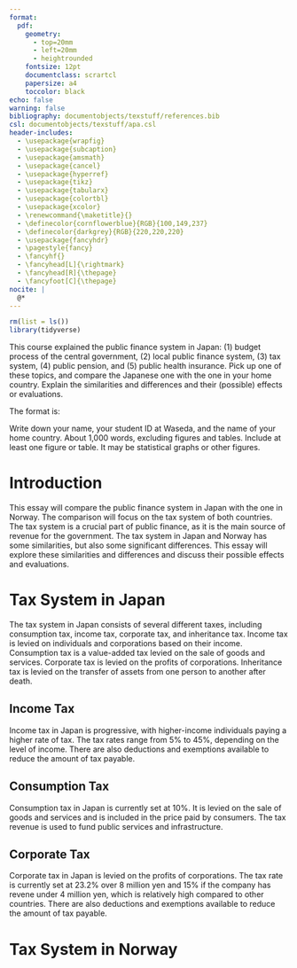 ```yaml
---
format: 
  pdf:
    geometry:
      - top=20mm
      - left=20mm
      - heightrounded
    fontsize: 12pt
    documentclass: scrartcl
    papersize: a4
    toccolor: black
echo: false
warning: false
bibliography: documentobjects/texstuff/references.bib
csl: documentobjects/texstuff/apa.csl
header-includes:
  - \usepackage{wrapfig}
  - \usepackage{subcaption}
  - \usepackage{amsmath}
  - \usepackage{cancel}
  - \usepackage{hyperref}
  - \usepackage{tikz}
  - \usepackage{tabularx}
  - \usepackage{colortbl}
  - \usepackage{xcolor}
  - \renewcommand{\maketitle}{}
  - \definecolor{cornflowerblue}{RGB}{100,149,237}
  - \definecolor{darkgrey}{RGB}{220,220,220}
  - \usepackage{fancyhdr}
  - \pagestyle{fancy}
  - \fancyhf{} 
  - \fancyhead[L]{\rightmark}
  - \fancyhead[R]{\thepage}
  - \fancyfoot[C]{\thepage}
nocite: |
  @*
---
```


\newgeometry{left=0cm, right=0cm, top=0cm, bottom=0cm}
\vspace*{0.5cm}
\begin{flushleft}
    \vspace*{0.5cm}
    \hspace*{2.5cm}\large{\color{black}\textbf Waseda University \\[0.2em]
    \hspace*{2.5cm}\color{black}\fontsize{10}{13.2}\selectfont School of Political Science and Economics \\[0.5em]
    \hspace*{2.5cm}\large{\color{black}\textbf{Essay about tax system in Norway compared to Japan}}  \\[0.5em]
\hspace*{2.5cm}\color{black}\fontsize{11}{13.2}\selectfont Daniel Fabio Groth, Norway, student ID: 1A249134-9 \\[0.5em]
    \hspace*{2.5cm}\color{black}\fontsize{11}{13.2}\selectfont Public Finance, Fall 2024 \\[0.5em]
    \hspace*{2.0cm}
    \par}
    \in
    \begin{tikzpicture}[remember picture, overlay]
    \node[anchor=center, inner sep=0] at (current page.center) {\includegraphics[width=\paperwidth]{documentobjects/texstuff/front.jpg}};
\end{tikzpicture}

\end{flushleft} 
\restoregeometry
\tableofcontents
\listoftables
\listoffigures
\newpage

```r
rm(list = ls())
library(tidyverse)
```

This course explained the public finance system in Japan: (1) budget process of the central government, (2) local public finance system, (3) tax system, (4) public pension, and (5) public health insurance. Pick up one of these topics, and compare the Japanese one with the one in your home country. Explain the similarities and differences and their (possible) effects or evaluations.

The format is:

Write down your name, your student ID at Waseda, and the name of your home country. 
About 1,000 words, excluding figures and tables.
Include at least one figure or table. It may be statistical graphs or other figures.

\newpage


# Introduction

This essay will compare the public finance system in Japan with the one in Norway. The comparison will focus on the tax system of both countries. The tax system is a crucial part of public finance, as it is the main source of revenue for the government. The tax system in Japan and Norway has some similarities, but also some significant differences. This essay will explore these similarities and differences and discuss their possible effects and evaluations.

# Tax System in Japan

The tax system in Japan consists of several different taxes, including consumption tax, income tax, corporate tax, and inheritance tax. Income tax is levied on individuals and corporations based on their income. Consumption tax is a value-added tax levied on the sale of goods and services. Corporate tax is levied on the profits of corporations. Inheritance tax is levied on the transfer of assets from one person to another after death.

## Income Tax

Income tax in Japan is progressive, with higher-income individuals paying a higher rate of tax. The tax rates range from 5% to 45%, depending on the level of income. There are also deductions and exemptions available to reduce the amount of tax payable.

## Consumption Tax

Consumption tax in Japan is currently set at 10%. It is levied on the sale of goods and services and is included in the price paid by consumers. The tax revenue is used to fund public services and infrastructure.

## Corporate Tax

Corporate tax in Japan is levied on the profits of corporations. The tax rate is currently set at 23.2% over 8 million yen and 15% if the company has revene under 4 million yen, which is relatively high compared to other countries. There are also deductions and exemptions available to reduce the amount of tax payable.

# Tax System in Norway

